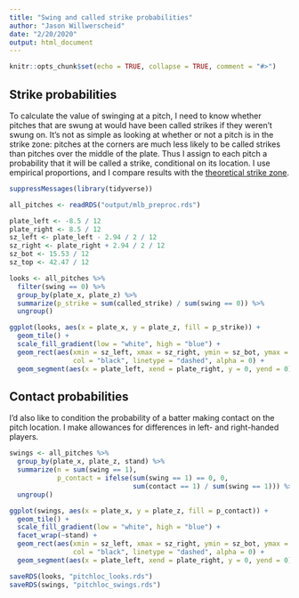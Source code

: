 ```yaml
---
title: "Swing and called strike probabilities"
author: "Jason Willwerscheid"
date: "2/20/2020"
output: html_document
---
```


```r
knitr::opts_chunk$set(echo = TRUE, collapse = TRUE, comment = "#>")
```

## Strike probabilities

To calculate the value of swinging at a pitch, I need to know whether pitches that are swung at would have been called strikes if they weren't swung on. It's not as simple as looking at whether or not a pitch is in the strike zone: pitches at the corners are much less likely to be called strikes than pitches over the middle of the plate. Thus I assign to each pitch a probability that it will be called a strike, conditional on its location. I use empirical proportions, and I compare results with the [theoretical strike zone](https://www.baseballprospectus.com/news/article/37347/robo-strike-zone-not-simple-think/).

```r
suppressMessages(library(tidyverse))

all_pitches <- readRDS("output/mlb_preproc.rds")

plate_left <- -8.5 / 12
plate_right <- 8.5 / 12
sz_left <- plate_left - 2.94 / 2 / 12
sz_right <- plate_right + 2.94 / 2 / 12
sz_bot <- 15.53 / 12
sz_top <- 42.47 / 12

looks <- all_pitches %>%
  filter(swing == 0) %>%
  group_by(plate_x, plate_z) %>%
  summarize(p_strike = sum(called_strike) / sum(swing == 0)) %>%
  ungroup()

ggplot(looks, aes(x = plate_x, y = plate_z, fill = p_strike)) + 
  geom_tile() +
  scale_fill_gradient(low = "white", high = "blue") +
  geom_rect(aes(xmin = sz_left, xmax = sz_right, ymin = sz_bot, ymax = sz_top),
                col = "black", linetype = "dashed", alpha = 0) +
  geom_segment(aes(x = plate_left, xend = plate_right, y = 0, yend = 0))
```

## Contact probabilities

I'd also like to condition the probability of a batter making contact on the pitch location. I make allowances for differences in left- and right-handed players.

```r
swings <- all_pitches %>%
  group_by(plate_x, plate_z, stand) %>%
  summarize(n = sum(swing == 1), 
            p_contact = ifelse(sum(swing == 1) == 0, 0, 
                               sum(contact == 1) / sum(swing == 1))) %>%
  ungroup() 

ggplot(swings, aes(x = plate_x, y = plate_z, fill = p_contact)) + 
  geom_tile() +
  scale_fill_gradient(low = "white", high = "blue") +
  facet_wrap(~stand) +
  geom_rect(aes(xmin = sz_left, xmax = sz_right, ymin = sz_bot, ymax = sz_top),
                col = "black", linetype = "dashed", alpha = 0) +
  geom_segment(aes(x = plate_left, xend = plate_right, y = 0, yend = 0))
```

```r
saveRDS(looks, "pitchloc_looks.rds")
saveRDS(swings, "pitchloc_swings.rds")
```